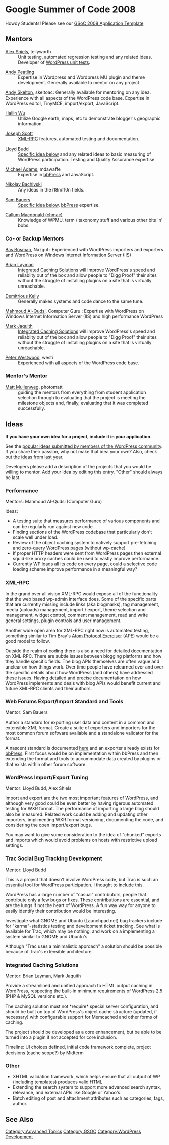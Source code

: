 = Google Summer of Code 2008 =

Howdy Students! Please see our [[GSoC 2008 Application Template]]

== Mentors ==
;[http://thresholdstate.com/ Alex Shiels], tellyworth
:Unit testing, automated regression testing and any related ideas. Developer of [http://svn.automattic.com/wordpress-tests WordPress unit tests].

;[http://andyinlife.com/ Andy Peatling]
:Expertise in Wordpress and Wordpress MU plugin and theme development. Generally available to mentor on any project.

;[http://www.skeltoac.com/ Andy Skelton], skeltoac: Generally available for mentoring on any idea. Experience with all aspects of the WordPress code base. Expertise in WordPress editor, TinyMCE, import/export, JavaScript.

;[http://hailin.wordpress.com/ Hailin Wu]
:Utilize Google earth, maps, etc to demonstrate blogger's geographic information.

;[http://joseph.randomnetworks.com/ Joseph Scott]
:[http://codex.wordpress.org/GSoC2008#XML-RPC XML-RPC] features, automated testing and documentation.

;[http://lloydbudd.com/ Lloyd Budd]
:[http://codex.wordpress.org/GSoC2008#Trac_Social_Bug_Tracking_Development Specific idea below] and any related ideas to basic measuring of WordPress participation. Testing and Quality Assurance expertise.
 
;[http://www.blogwaffe.com/ Michael Adams], mdawaffe
:Expertise in [http://bbpress.org bbPress] and JavaScript.

;[http://nb.niichavo.org/about-en Nikolay Bachiyski]
:Any ideas in the i18n/l10n fields.

;[http://unlettered.org/ Sam Bauers]
:[http://codex.wordpress.org/GSoC2008#Web_Forums_Export.2FImport_Standard_and_Tools Specific idea below]. [http://bbPress.org/ bbPress] expertise.

;[http://www.callum-macdonald.com/ Callum Macdonald (chmac)]
:Knowledge of WPMU, term / taxonomy stuff and various other bits 'n' bobs.

=== Co- or Backup Mentors ===

;[http://wordpress.nazgul.nu/ Bas Bosman], Nazgul : Experienced with WordPress importers and exporters and WordPress on Windows Internet Information Server (IIS)

;[http://www.thecodecave.com/ Brian Layman]
:[http://codex.wordpress.org/GSoC2008#Integrated_Caching_Solutions Integrated Caching Solutions] will improve WordPress's speed and reliablity out of the box and allow people to "Digg Proof" their sites without the struggle of installing plugins on a site that is virtually unreachable.

;[http://blog.apokalyptik.com/ Demitrious Kelly]
:Generally makes systems and code dance to the same tune.

;[http://neosmart.net/blog/ Mahmoud Al-Qudsi], Computer Guru : Expertise with WordPress on Windows Internet Information Server (IIS) and high performance WordPress

;[http://txfx.net/ Mark Jaquith]
:[http://codex.wordpress.org/GSoC2008#Integrated_Caching_Solutions Integrated Caching Solutions] will improve WordPress's speed and reliablity out of the box and allow people to "Digg Proof" their sites without the struggle of installing plugins on a site that is virtually unreachable.

;[http://blog.ftwr.co.uk/ Peter Westwood], westi
:Experienced with all aspects of the WordPress code base.

=== Mentor's Mentor ===

;[http://ma.tt/ Matt Mullenweg], photomatt
: guiding the mentors from everything from student application selection through to evaluating that the project is meeting the milestone objects and, finally, evaluating that it was completed successfully.

== Ideas ==

'''If you have your own idea for a project, include it in your application.'''

See the [http://wordpress.org/extend/ideas/?show=popular popular ideas submitted by members of the WordPress community]. If you share their passion, why not make that idea your own? Also, check out [http://codex.wordpress.org/GSoC2007 the ideas from last year].

Developers please add a description of the projects that you would be willing to mentor. Add your idea by editing this entry.  "Other" should always be last.


=== Performance ===
Mentors: Mahmoud Al-Qudsi (Computer Guru)

Ideas:

* A testing suite that measures performance of various components and can be regularly run against new code.
* Finding sections of the WordPress codebase that particularly don't scale well under load.
* Review of the object caching system to natively support pre-fetching and zero-query WordPress pages (without wp-cache)
* If proper HTTP headers were sent from WordPress pages then external squid-like proxy caches could be used to vastly improve performance.
* Currently WP loads all its code on every page, could a selective code loading scheme improve performance in a meaningful way?


=== XML-RPC ===

In the grand over all vision XML-RPC would expose all of the functionality that the web based wp-admin interface does.  Some of the specific parts that are currently missing include links (aka blogmarks), tag management, media (uploads) management, import / export, theme selection and management, widget control, comment management, read and write general settings, plugin controls and user management.

Another wide open area for XML-RPC right now is automated testing, something similar to Tim Bray's [http://www.tbray.org/ape/ Atom Protocol Exerciser] (APE) would be a good model to follow.

Outside the realm of coding there is also a need for detailed documentation on XML-RPC.  There are subtle issues between blogging platforms and how they handle specific fields.  The blog APIs themselves are often vague and unclear on how things work.  Over time people have relearned over and over the specific details about how WordPress (and others) have addressed these issues.  Having detailed and precise documentation on how WordPress implements and deals with blog APIs would benefit current and future XML-RPC clients and their authors.


=== Web Forums Export/Import Standard and Tools ===
Mentor: Sam Bauers

Author a standard for exporting user data and content in a common and extensible XML format. Create a suite of exporters and importers for the most common forum software available and a standalone validator for the format.

A nascent standard is documented [http://trac.bbpress.org/attachment/ticket/531/forums-data%20format.txt here] and an exporter already exists for [http://bbpress.org/ bbPress]. First focus would be on implementation within bbPress and then extending the format and tools to accommodate data created by plugins or that exists within other forum software.


=== WordPress Import/Export Tuning ===
Mentor: Lloyd Budd, Alex Shiels

Import and export are the two most important features of WordPress, and although very good could be even better by having rigerous automated testing for WXR format. The performance of importing a large blog should also be measured. Related work could be adding and updating other importers, implimenting WXR format versioning, documenting the code, and considering the open import/export bugs.

You may want to give some consideration to the idea of "chunked" exports and imports which would avoid problems on hosts with restrictive upload settings.

=== Trac Social Bug Tracking Development ===
Mentor: Lloyd Budd

This is a project that doesn't involve WordPress code, but Trac is such an essential tool for WordPress participation. I thought to include this.

WordPress has a large number of "casual" contributors, people that contribute only a few bugs or fixes. These contributions are essential, and are the lungs if not the heart of WordPress. A fun way way for anyone to easily identify their contribution would be interesting. 

Investigate what GNOME and Ubuntu (Launchpad.net) bug trackers include for "karma"-statistics testing and development ticket tracking. See what is available for Trac, which may be nothing, and work on a implementing a system similar to GNOME and Ubuntu's.

Although "Trac uses a minimalistic approach" a solution should be possible because of Trac's extensible architecture.



=== Integrated Caching Solutions ===
Mentor: Brian Layman, Mark Jaquith

Provide a streamlined and unified approach to HTML output caching in WordPress, respecting the built-in minimum requirements of WordPress 2.5 (PHP & MySQL versions etc.). 

The caching solution must not *require* special server configuration, and should be built on top of WordPress's object cache structure (updated, if necessary) with configurable support for Memcached and other forms of caching.

The project should be developed as a core enhancement, but be able to be turned into a plugin if not accepted for core inclusion. 

Timeline: UI choices defined, initial code framework complete, project decisions (cache scope?) by Midterm



=== Other ===

* XHTML validation framework, which helps ensure that all output of WP (including templates) produces valid HTML
* Extending the search system to support more advanced search syntax, relevance, and external APIs like Google or Yahoo's.
* Batch editing of post and attachment attributes such as categories, tags, author.

== See Also ==

{{GSoC}}

[[Category:Advanced Topics]]
[[Category:GSOC]]
[[Category:WordPress Development]]